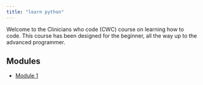 ```yaml
---
title: "learn python"
---
```


Welcome to the Clinicians who code (CWC) course on learning how to code. This course has been designed for the beginner, all the way up to the advanced programmer.

## Modules

* [Module 1](modules/module-1/index.html)